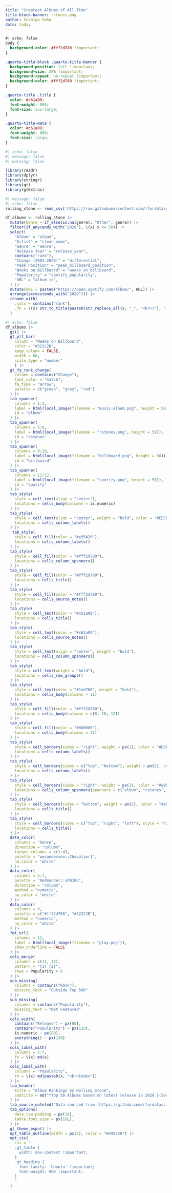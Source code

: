 ```yaml
---
title: "Greatest Albums of All Time"
title-block-banner: rstones.png
author: Sukalpo Saha
date: today
---
```


```css
#| echo: false
body {
  background-color: #fff2d780 !important;
}

.quarto-title-block .quarto-title-banner {
  background-position: left !important;
  background-size: 20% !important;
  background-repeat: no-repeat !important;
  background-color: #fff2d780 !important;
}

.quarto-title .title {
  color: #c61a09;
  font-weight: 800;
  font-size: xxx-large;
}

.quarto-title-meta {
  color: #c61a09;
  font-weight: 800;
  font-size: large;
}
```

```r
#| echo: false
#| message: false
#| warning: false

library(readr)
library(dplyr)
library(stringr)
library(gt)
library(gtExtras)
```

```r
#| message: false
#| echo: false
rolling_stone <- read_csv('https://raw.githubusercontent.com/rfordatascience/tidytuesday/master/data/2024/2024-05-07/rolling_stone.csv')

df_albums <- rolling_stone |>
  mutate(Genre = if_else(is.na(genre), "Other", genre)) |>
  filter(if_any(ends_with("2020"), \(x) x <= 50)) |>
  select(
    "Album" = "album",
    "Artist" = "clean_name",
    "Genre" = "Genre",
    "Release Year" = "release_year",
    contains("rank"),
    "Change (2003-2020)" = "differential",
    "Peak Position" = "peak_billboard_position",
    "Weeks on Billboard" = "weeks_on_billboard",
    "Popularity" = "spotify_popularity",
    "URL" = "album_id",
  ) |>
  mutate(URL = paste0("https://open.spotify.com/album/", URL)) |>
  arrange(across(ends_with("2020"))) |>
  rename_with(
    .cols = contains("rank"),
    .fn = \(x) str_to_title(paste0(str_replace_all(x, "_", "<br>("), ")"))
  )
```

```r
#| echo: false
df_albums |>
  gt() |>
  gt_plt_bar(
    column = "Weeks on Billboard",
    color = "#322C2B",
    keep_column = FALSE,
    width = 60,
    scale_type = "number"
    ) |>
  gt_fa_rank_change(
    column = contains("Change"),
    font_color = "match",
    fa_type = "arrow",
    palette = c("green", "grey", "red")
  ) |>
  tab_spanner(
    columns = 1:4,
    label = html(local_image(filename = "music-album.png", height = 50)),
    id = "album"
  ) |>
  tab_spanner(
    columns = 5:8,
    label = html(local_image(filename = "rstones.png", height = 50)),
    id = "rstones"
  ) |>
  tab_spanner(
    columns = 9:10,
    label = html(local_image(filename = "billboard.png", height = 50)),
    id = "billboard"
  ) |>
  tab_spanner(
    columns = 11:12,
    label = html(local_image(filename = "spotify.png", height = 50)),
    id = "spotify"
  ) |>
  tab_style(
    style = cell_text(align = "center"),
    locations = cells_body(columns = is.numeric)
  ) |>
  tab_style(
    style = cell_text(align = "center", weight = "bold", color = "#EEEEEE", font = "Ubuntu"),
    locations = cells_column_labels()
  ) |>
   tab_style(
    style = cell_fill(color = "#e95420"),
    locations = cells_column_labels()
  ) |>
  tab_style(
    style = cell_fill(color = "#fff2d780"),
    locations = cells_column_spanners()
  ) |>
  tab_style(
    style = cell_fill(color = "#fff2d780"),
    locations = cells_title()
  ) |>
  tab_style(
    style = cell_fill(color = "#fff2d780"),
    locations = cells_source_notes()
  ) |>
  tab_style(
    style = cell_text(color = "#c61a09"),
    locations = cells_title()
  ) |>
  tab_style(
    style = cell_text(color = "#c61a09"),
    locations = cells_source_notes()
  ) |>
  tab_style(
    style = cell_text(align = "center", weight = "bold"),
    locations = cells_column_spanners()
  ) |>
  tab_style(
    style = cell_text(weight = "bold"),
    locations = cells_row_groups()
  ) |>
  tab_style(
    style = cell_text(color = "#1ed760", weight = "bold"),
    locations = cells_body(columns = 11)
  ) |>
  tab_style(
    style = cell_fill(color = "#fff2d780"),
    locations = cells_body(columns = c(8, 10, 12))
  ) |>
  tab_style(
    style = cell_fill(color = "#000000"),
    locations = cells_body(columns = 11)
  ) |>
  tab_style(
    style = cell_borders(sides = "right", weight = px(1), color = "#D3D3D3", style = "solid"),
    locations = cells_column_labels()
  ) |>
  tab_style(
    style = cell_borders(sides = c("top", "bottom"), weight = px(2), color = "#e95420", style = "solid"),
    locations = cells_column_labels()
  ) |>
  tab_style(
    style = cell_borders(sides = "right", weight = px(1), color = "#e95420", style = "solid"),
    locations = cells_column_spanners(spanners = c("album", "rstones", "billboard"))
  ) |>
  tab_style(
    style = cell_borders(sides = "bottom", weight = px(2), color = "#e95420", style = "solid"),
    locations = cells_title()
  ) |>
  tab_style(
    style = cell_borders(sides = c("top", "right", "left"), style = "hidden"),
    locations = cells_title()
  ) |>
  data_color(
    columns = "Genre",
    direction = "column",
    target_columns = c(1:4),
    palette = "wesanderson::Chevalier1",
    na_color = "white"
  ) |>
  data_color(
    columns = 5:7,
    palette = "Redmonder::sPBIRd",
    direction = "column",
    method = "numeric",
    na_color = "white"
  ) |>
  data_color(
    columns = 9,
    palette = c("#fff2d780", "#322C2B"),
    method = "numeric",
    na_color = "white"
  ) |>
  fmt_url(
    columns = 12,
    label = html(local_image(filename = "play.png")),
    show_underline = FALSE
  ) |>
  cols_merge(
    columns = c(11, 12),
    pattern = "{1} {2}",
    rows = Popularity > 0
  ) |>
  sub_missing(
    columns = contains("Rank"),
    missing_text = "Outside Top 500"
  ) |>
  sub_missing(
    columns = contains("Popularity"),
    missing_text = "Not Featured"
  ) |>
  cols_width(
    contains("Release") ~ px(80),
    contains("Popularity") ~ px(120),
    is.numeric ~ px(80),
    everything() ~ px(150)
  ) |>
  cols_label_with(
    columns = 5:7,
    fn = \(x) md(x)
  ) |>
  cols_label_with(
    columns = "Popularity",
    fn = \(x) md(paste0(x, "<br>Index"))
  ) |>
  tab_header(
    title = "Album Rankings by Rolling Stone",
    subtitle = md("*Top 50 Albums based on latest release in 2020 [(See Top 500)](https://www.rollingstone.com/music/music-lists/best-albums-of-all-time-1062063/)*")
  ) |>
  tab_source_note(md("Data sourced from [https://github.com/rfordatascience/tidytuesday/tree/master/data/2024/2024-05-07](https://github.com/rfordatascience/tidytuesday/tree/master/data/2024/2024-05-07)")) |>
  tab_options(
    data_row.padding = px(18),
    table.font.size = px(16L),
  ) |>
  gt_theme_espn() |>
  opt_table_outline(width = px(2), color = "#e95420") |>
  opt_css(
    css = "
    .gt_table {
      width: max-content !important;
    }
    .gt_heading {
      font-family: 'Ubuntu' !important;
      font-weight: 900 !important;
    }
    "
  )
```
